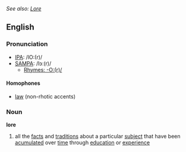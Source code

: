 ''See also: [[Lore]]''
==English==
===Pronunciation===
*[[w:IPA|IPA]]: /lO:(r)/
*[[w:SAMPA|SAMPA]]: /lɔː(r)/
**[[Rhymes:English:-O:(r)/|Rhymes: -O:(r)/]]

====Homophones====
*[[law]] (non-rhotic accents)

===Noun===
'''lore'''
# all the [[fact]]s and [[tradition]]s about a particular [[subject]] that have been [[acumulate]]d over [[time]] through [[education]] or [[experience]]
